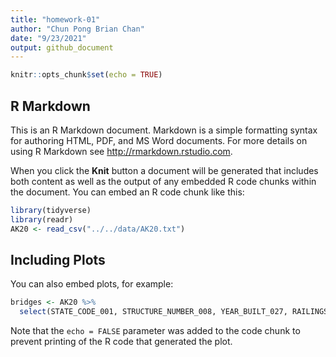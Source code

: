 ```yaml
---
title: "homework-01"
author: "Chun Pong Brian Chan"
date: "9/23/2021"
output: github_document
---
```


```r
knitr::opts_chunk$set(echo = TRUE)
```

## R Markdown

This is an R Markdown document. Markdown is a simple formatting syntax for authoring HTML, PDF, and MS Word documents. For more details on using R Markdown see <http://rmarkdown.rstudio.com>.

When you click the **Knit** button a document will be generated that includes both content as well as the output of any embedded R code chunks within the document. You can embed an R code chunk like this:

```r
library(tidyverse)
library(readr)
AK20 <- read_csv("../../data/AK20.txt")
```

## Including Plots

You can also embed plots, for example:

```r
bridges <- AK20 %>%
  select(STATE_CODE_001, STRUCTURE_NUMBER_008, YEAR_BUILT_027, RAILINGS_036A, TRANSITIONS_036B, APPR_RAIL_036C, LOCATION_009)
```

Note that the `echo = FALSE` parameter was added to the code chunk to prevent printing of the R code that generated the plot.
